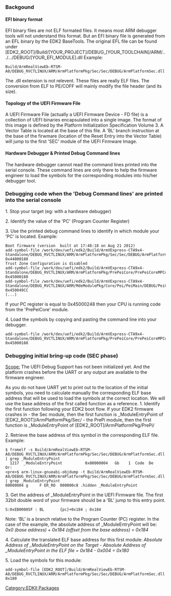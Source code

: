 === Backgound ===

==== EFI binary format ====
EFI binary files are not ELF formated files. It means most ARM debugger tools will not understand this format. But an EFI binary file is generated from an EFL binary by the EDK2 BaseTools.
The original EFL file can be found under [EDK2_ROOT]/Build/[YOUR_PROJECT]/DEBUG_[YOUR_TOOLCHAIN]/ARM/.../.../DEBUG/[YOUR_EFI_MODULE].dll
Example:
<pre>Build/ArmRealViewEb-RTSM-A8/DEBUG_RVCTLINUX/ARM/ArmPlatformPkg/Sec/Sec/DEBUG/ArmPlatformSec.dll</pre>
The .dll extension is not relevent. These files are really ELF files.
The conversion from ELF to PE/COFF will mainly modify the file header (and its size).

==== Topology of the UEFI Firmware File ====
A UEFI Firmware File (actually a UEFI Firmware Device - FD file) is a collection of UEFI binaries encapsulated into a single image.
The format of this image is defined by the Platform Initialization Specification Volume 3.
A Vector Table is located at the base of this file. A 'BL' branch instruction at the base of the firwmare (location of the Reset Entry into the Vector Table) will jump to the first 'SEC' module of the UEFI Firmware Image.

==== Hardware Debugger & Printed Debug Command lines ====
The hardware debugger cannot read the command lines printed into the serial console.
These command lines are only there to help the firmware engineer to load the symbols for the corresponding modules into his/her debugger tool.

=== Debugging code when the 'Debug Command lines' are printed into the serial console ===
1. Stop your target (eg: with a hardware debugger)

2. Identify the value of the 'PC' (Program Counter Register)

3. Use the printed debug command lines to identify in which module your 'PC' is located.
Example:
<pre>
Boot firmware (version  built at 17:48:18 on Aug 21 2012)
add-symbol-file /work/dev/uefi/edk2/Build/ArmVExpress-CTA9x4-Standalone/DEBUG_RVCTLINUX/ARM/ArmPlatformPkg/Sec/Sec/DEBUG/ArmPlatformSec.dll 0x44000180
Trust Zone Configuration is disabled
add-symbol-file /work/dev/uefi/edk2/Build/ArmVExpress-CTA9x4-Standalone/DEBUG_RVCTLINUX/ARM/ArmPlatformPkg/PrePeiCore/PrePeiCoreMPCore/DEBUG/ArmPlatformPrePeiCore.dll 0x45000180
add-symbol-file /work/dev/uefi/edk2/Build/ArmVExpress-CTA9x4-Standalone/DEBUG_RVCTLINUX/ARM/MdeModulePkg/Core/Pei/PeiMain/DEBUG/PeiCore.dll 0x450049CC
(...)
</pre>
If your PC register is equal to 0x45000248 then your CPU is running code from the 'PrePeiCore' module.

4. Load the symbols by copying and pasting the command line into your debugger.
<pre>add-symbol-file /work/dev/uefi/edk2/Build/ArmVExpress-CTA9x4-Standalone/DEBUG_RVCTLINUX/ARM/ArmPlatformPkg/PrePeiCore/PrePeiCoreMPCore/DEBUG/ArmPlatformPrePeiCore.dll 0x45000180</pre>

=== Debugging initial bring-up code (SEC phase) ===
<u>Scope:</u> The UEFI Debug Support has not been initialized yet. And the platform crashes before the UART or any output are available to the firmware engineer.

As you do not have UART yet to print out to the location of the initial symbols, you need to calculate manually the corresponding ELF base address that will be used to load the symbols at the correct location. We will use the base address of the first called function as a reference.
1. Identify the first function following your EDK2 boot flow. If your EDK2 firmware crashes in
- the Sec module, then the first function is _ModuleEntryPoint of [EDK2_ROOT]/ArmPlatformPkg/Sec/
- the PrePi module, then the first function is _ModuleEntryPoint of [EDK2_ROOT]/ArmPlatformPkg/PrePi/

2. Retrieve the base address of this symbol in the corresponding ELF file.
Example:
<pre>$ fromelf -s Build/ArmRealViewEb-RTSM-A8/DEBUG_RVCTLINUX/ARM/ArmPlatformPkg/Sec/Sec/DEBUG/ArmPlatformSec.dll | grep _ModuleEntryPoint
  1217  _ModuleEntryPoint          0x00000004   Gb    1  Code  De 
Or:
<pre>$ arm-linux-gnueabi-objdump -t Build/ArmRealViewEb-RTSM-A8/DEBUG_RVCTLINUX/ARM/ArmPlatformPkg/Sec/Sec/DEBUG/ArmPlatformSec.dll | grep _ModuleEntryPoint
00000004 g     F ER_RO  000000c8 .hidden _ModuleEntryPoint</pre>

3. Get the address of _ModuleEntryPoint in the UEFI Firmware file. The first 32bit double word of your firmware should be a 'BL' jump to this entry point.
<pre>S:0xEB00005F : BL       {pc}+0x184 ; 0x184</pre>
Note: 'BL' is a branch relative to the Program Counter (PC) register. In the case of the example, the absolute address of _ModuleEntryPoint will be:
<i>0x0 (base address) + 0x184 (offset from the base address) = 0x184</i>

4. Calculate the translated ELF base address for this first module:
<i>Absolute Address of _ModuleEntryPoint on the Target - Absolute Address of _ModuleEntryPoint in the ELF file = 0x184 - 0x004 = 0x180</i>

5. Load the symbols for this module:
<pre>add-symbol-file [EDK2_ROOT]/Build/ArmRealViewEb-RTSM-A8/DEBUG_RVCTLINUX/ARM/ArmPlatformPkg/Sec/Sec/DEBUG/ArmPlatformSec.dll 0x180</pre>


[[Category:EDKII Packages]]
<!-- [[Category:ARM]] -->
<!-- [[Category:EDKII]] -->